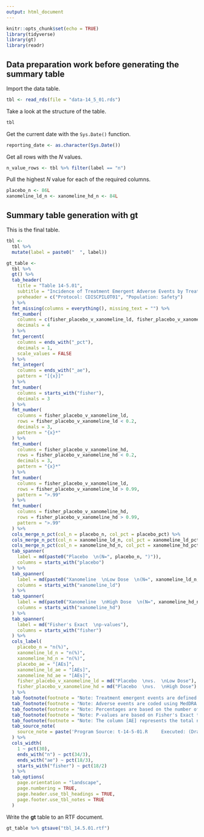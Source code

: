 ```yaml
---
output: html_document
---
```


```r
knitr::opts_chunk$set(echo = TRUE)
library(tidyverse)
library(gt)
library(readr)
```

## Data preparation work before generating the summary table

Import the data table.

```r
tbl <- read_rds(file = "data-14_5_01.rds")
```

Take a look at the structure of the table.

```r
tbl
```

Get the current date with the `Sys.Date()` function.

```r
reporting_date <- as.character(Sys.Date())
```

Get all rows with the *N* values.

```r
n_value_rows <- tbl %>% filter(label == "n")
```

Pull the highest *N* value for each of the required columns.

```r
placebo_n <- 86L
xanomeline_ld_n <- xanomeline_hd_n <- 84L
```

## Summary table generation with **gt**

This is the final table.

```r
tbl <-
  tbl %>%
  mutate(label = paste0("  ", label))

gt_table <-
  tbl %>%
  gt() %>%
  tab_header(
    title = "Table 14-5.01",
    subtitle = "Incidence of Treatment Emergent Adverse Events by Treatment Group",
    preheader = c("Protocol: CDISCPILOT01", "Population: Safety")
  ) %>%
  fmt_missing(columns = everything(), missing_text = "") %>%
  fmt_number(
    columns = c(fisher_placebo_v_xanomeline_ld, fisher_placebo_v_xanomeline_hd),
    decimals = 4
  ) %>%
  fmt_percent(
    columns = ends_with("_pct"),
    decimals = 1,
    scale_values = FALSE
  ) %>%
  fmt_integer(
    columns = ends_with("_ae"),
    pattern = "[{x}]"
  ) %>%
  fmt_number(
    columns = starts_with("fisher"),
    decimals = 3
  ) %>%
  fmt_number(
    columns = fisher_placebo_v_xanomeline_ld,
    rows = fisher_placebo_v_xanomeline_ld < 0.2,
    decimals = 3,
    pattern = "{x}*"
  ) %>%
  fmt_number(
    columns = fisher_placebo_v_xanomeline_hd,
    rows = fisher_placebo_v_xanomeline_hd < 0.2,
    decimals = 3,
    pattern = "{x}*"
  ) %>%
  fmt_number(
    columns = fisher_placebo_v_xanomeline_ld,
    rows = fisher_placebo_v_xanomeline_ld > 0.99,
    pattern = ">.99"
  ) %>%
  fmt_number(
    columns = fisher_placebo_v_xanomeline_hd,
    rows = fisher_placebo_v_xanomeline_hd > 0.99,
    pattern = ">.99"
  ) %>%
  cols_merge_n_pct(col_n = placebo_n, col_pct = placebo_pct) %>%
  cols_merge_n_pct(col_n = xanomeline_ld_n, col_pct = xanomeline_ld_pct) %>%
  cols_merge_n_pct(col_n = xanomeline_hd_n, col_pct = xanomeline_hd_pct) %>%
  tab_spanner(
    label = md(paste0("Placebo  \n(N=", placebo_n, ")")),
    columns = starts_with("placebo")
  ) %>%
  tab_spanner(
    label = md(paste0("Xanomeline  \nLow Dose  \n(N=", xanomeline_ld_n, ")")),
    columns = starts_with("xanomeline_ld")
  ) %>%
  tab_spanner(
    label = md(paste0("Xanomeline  \nHigh Dose  \n(N=", xanomeline_hd_n, ")")),
    columns = starts_with("xanomeline_hd")
  ) %>%
  tab_spanner(
    label = md("Fisher's Exact  \np-values"),
    columns = starts_with("fisher")
  ) %>%
  cols_label(
    placebo_n = "n(%)",
    xanomeline_ld_n = "n(%)",
    xanomeline_hd_n = "n(%)",
    placebo_ae = "[AEs]",
    xanomeline_ld_ae = "[AEs]",
    xanomeline_hd_ae = "[AEs]",
    fisher_placebo_v_xanomeline_ld = md("Placebo  \nvs.  \nLow Dose"),
    fisher_placebo_v_xanomeline_hd = md("Placebo  \nvs.  \nHigh Dose")
  ) %>%
  tab_footnote(footnote = "Note: Treatment emergent events are defined as events which start on or after the start of treatment.") %>%
  tab_footnote(footnote = "Note: Adverse events are coded using MedDRA.") %>%
  tab_footnote(footnote = "Note: Percentages are based on the number of subjects in the safety population within each treatment group.") %>%
  tab_footnote(footnote = "Note: P-values are based on Fisher's Exact test for the comparison of placebo versus each active treatment group. An asterisk is appended to p-values that are less than 0.15.") %>%
  tab_footnote(footnote = "Note: The column [AE] represents the total number of times an event was recorded.") %>%
  tab_source_note(
    source_note = paste('Program Source: t-14-5-01.R     Executed: (Draft)', reporting_date)
  ) %>%
  cols_width(
    1 ~ pct(30),
    ends_with("n") ~ pct(34/3),
    ends_with("ae") ~ pct(18/3),
    starts_with("fisher") ~ pct(18/2)
  ) %>%
  tab_options(
    page.orientation = "landscape",
    page.numbering = TRUE,
    page.header.use_tbl_headings = TRUE,
    page.footer.use_tbl_notes = TRUE
  )
```

Write the **gt** table to an RTF document.

```r
gt_table %>% gtsave("tbl_14.5.01.rtf")
```
